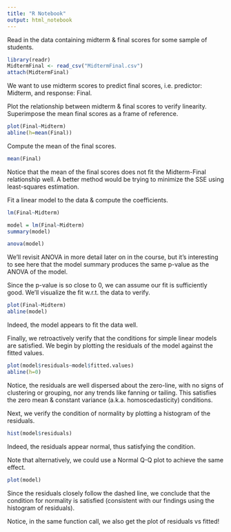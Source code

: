```yaml
---
title: "R Notebook"
output: html_notebook
---
```

Read in the data containing midterm & final scores for some sample of students.
```r
library(readr)
MidtermFinal <- read_csv("MidtermFinal.csv")
attach(MidtermFinal)
```
We want to use midterm scores to predict final scores, i.e. predictor: Midterm, and response: Final. 

Plot the relationship between midterm & final scores to verify linearity. Superimpose the mean final scores as a frame of reference. 
```r
plot(Final~Midterm)
abline(h=mean(Final))
```
Compute the mean of the final scores.
```r
mean(Final)
```
Notice that the mean of the final scores does not fit the Midterm-Final relationship well. A better method would be trying to minimize the SSE using least-squares estimation.

Fit a linear model to the data & compute the coefficients.
```r
lm(Final~Midterm)
```
```r
model = lm(Final~Midterm)
summary(model)
```
```r
anova(model)
```
We'll revisit ANOVA in more detail later on in the course, but it's interesting to see here that the model summary produces the same p-value as the ANOVA of the model.

Since the p-value is so close to 0, we can assume our fit is sufficiently good. We'll visualize the fit w.r.t. the data to verify.
```r
plot(Final~Midterm)
abline(model)
```
Indeed, the model appears to fit the data well.

Finally, we retroactively verify that the conditions for simple linear models are satisfied. We begin by plotting the residuals of the model against the fitted values.
```r
plot(model$residuals~model$fitted.values)
abline(h=0)
```
Notice, the residuals are well dispersed about the zero-line, with no signs of clustering or grouping, nor any trends like fanning or tailing. This satisfies the zero mean & constant variance (a.k.a. homoscedasticity) conditions.

Next, we verify the condition of normality by plotting a histogram of the residuals.
```r
hist(model$residuals)
```
Indeed, the residuals appear normal, thus satisfying the condition. 

Note that alternatively, we could use a Normal Q-Q plot to achieve the same effect. 
```r
plot(model)
```
Since the residuals closely follow the dashed line, we conclude that the condition for normality is satisfied (consistent with our findings using the histogram of residuals).

Notice, in the same function call, we also get the plot of residuals vs fitted!